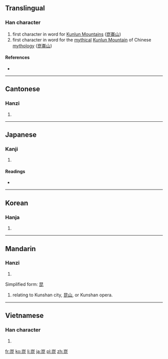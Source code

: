 {{also|崐}}
==Translingual==

===Han character===
{{Han char|rn=46|rad=山|as=08|sn=11|four=2271<sub>1</sub>|canj=山日心心 (UAPP)|ids=⿱[[山]][[昆]]}}

# first character in word for [[w:Kunlun Mountains|Kunlun Mountains]] ([[崑崙山]])
# first character in word for the [[mythical]] [[w:Kunlun Mountain (mythology)|Kunlun Mountain]] of Chinese [[mythology]] ([[崑崙山]])

====References====
* {{Han ref|kx=0314.010|dkj=08173|dj=0614.190|hdz=10779.090|uh=5D11|ud=23825|bh=B158|bd=45400}}

----

==Cantonese==

===Hanzi===
{{yue-hanzi|jyut=[[kwan1]]|y=kwan1}}

# {{defn|lang=yue|sort=山08}}

----

==Japanese==

===Kanji===
{{ja-kanji|grade=|rs=山08}}

# {{defn|lang=ja|sort=山08}}

====Readings====
* {{ja-readings|on=[[こん]] (kon)|kun=}}

----

==Korean==

===Hanja===
{{ko-hanja|hangeul=곤|rv=gon|mr=kon}}

# {{defn|lang=ko|sort=山08}}

----

==Mandarin==

===Hanzi===
{{cmn-hanzi|pin=[[kūn]] ([[kun1]])|wg=k'un<sup>1</sup>}}

# {{defn|lang=cmn|sort=山08}}
Simplified form: [[昆]]
# relating to Kunshan city, [[昆]][[山]], or Kunshan opera.
----

==Vietnamese==

===Han character===
{{vi-hantu|[[côn]], [[kon]]|rs=山08}}

# {{defn|lang=vi|sort=山08}}

[[fr:崑]]
[[ko:崑]]
[[li:崑]]
[[ja:崑]]
[[pl:崑]]
[[zh:崑]]